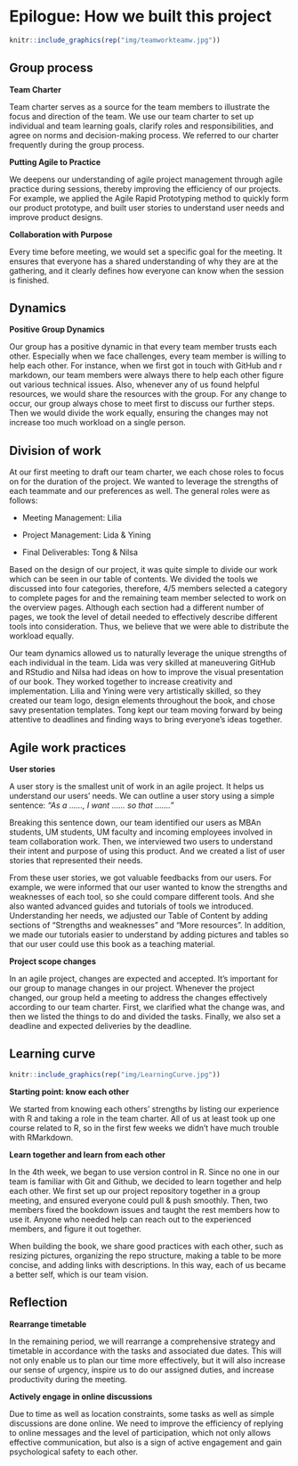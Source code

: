 # Epilogue: How we built this project {-}

```r
knitr::include_graphics(rep("img/teamworkteamw.jpg"))
```

## Group process {-}

**Team Charter**

Team charter serves as a source for the team members to illustrate the focus and direction of the team. We use our team charter to set up individual and team learning goals, clarify roles and responsibilities, and agree on norms and decision-making process. We referred to our charter frequently during the group process.

**Putting Agile to Practice**

We deepens our understanding of agile project management through agile practice during sessions, thereby improving the efficiency of our projects. For example, we applied the Agile Rapid Prototyping method to quickly form our product prototype, and built user stories to understand user needs and improve product designs.

**Collaboration with Purpose**

Every time before meeting, we would set a specific goal for the meeting. It ensures that everyone has a shared understanding of why they are at the gathering, and it clearly defines how everyone can know when the session is finished.

## Dynamics {-}

**Positive Group Dynamics**

Our group has a positive dynamic in that every team member trusts each other. Especially when we face challenges, every team member is willing to help each other. For instance, when we first got in touch with GitHub and r markdown, our team members were always there to help each other figure out various technical issues. Also, whenever any of us found helpful resources, we would share the resources with the group. For any change to occur, our group always chose to meet first to discuss our further steps. Then we would divide the work equally, ensuring the changes may not increase too much workload on a single person.

## Division of work {-}

At our first meeting to draft our team charter, we each chose roles to focus on for the duration of the project. We wanted to leverage the strengths of each teammate and our preferences as well. The general roles were as follows:

- Meeting Management: Lilia

- Project Management: Lida & Yining

- Final Deliverables: Tong & Nilsa

Based on the design of our project, it was quite simple to divide our work which can be seen in our table of contents. We divided the tools we discussed into four categories, therefore, 4/5 members selected a category to complete pages for and the remaining team member selected to work on the overview pages. Although each section had a different number of pages, we took the level of detail needed to effectively describe different tools into consideration. Thus, we believe that we were able to distribute the workload equally. 

Our team dynamics allowed us to naturally leverage the unique strengths of each individual in the team. Lida was very skilled at maneuvering GitHub and RStudio and Nilsa had ideas on how to improve the visual presentation of our book. They worked together to increase creativity and implementation. Lilia and Yining were very artistically skilled, so they created our team logo, design elements throughout the book, and chose savy presentation templates. Tong kept our team moving forward by being attentive to deadlines and finding ways to bring everyone's ideas together. 

## Agile work practices {-}

**User stories**

A user story is the smallest unit of work in an agile project. It helps us understand our users' needs. 
We can outline a user story using a simple sentence: *"As a ……, I want …… so that ……."* 

Breaking this sentence down, our team identified our users as MBAn students, UM students, UM faculty and incoming employees involved in team collaboration work. Then, we interviewed two users to understand their intent and purpose of using this product. And we created a list of user stories that represented their needs.

From these user stories, we got valuable feedbacks from our users. For example, we were informed that our user wanted to know the strengths and weaknesses of each tool, so she could compare different tools. And she also wanted advanced guides and tutorials of tools we introduced. Understanding her needs, we adjusted our Table of Content by adding sections of "Strengths and weaknesses" and "More resources". In addition, we made our tutorials easier to understand by adding pictures and tables so that our user could use this book as a teaching material.

**Project scope changes**

In an agile project, changes are expected and accepted. It's important for our group to manage changes in our project. Whenever the project changed, our group held a meeting to address the changes effectively according to our team charter. First, we clarified what the change was, and then we listed the things to do and divided the tasks. Finally, we also set a deadline and expected deliveries by the deadline. 

## Learning curve {-}

```r
knitr::include_graphics(rep("img/LearningCurve.jpg"))
```

**Starting point: know each other**

We started from knowing each others' strengths by listing our experience with R and taking a role in the team charter. All of us at least took up one course related to R, so in the first few weeks we didn't have much trouble with RMarkdown.

**Learn together and learn from each other**

In the 4th week, we began to use version control in R. Since no one in our team is familiar with Git and Github, we decided to learn together and help each other. We first set up our project repository together in a group meeting, and ensured everyone could pull & push smoothly. Then, two members fixed the bookdown issues and taught the rest members how to use it. Anyone who needed help can reach out to the experienced members, and figure it out together.

When building the book, we share good practices with each other, such as resizing pictures, organizing the repo structure, making a table to be more concise, and adding links with descriptions. In this way, each of us became a better self, which is our team vision.

## Reflection {-}

**Rearrange timetable**

In the remaining period, we will rearrange a comprehensive strategy and timetable in accordance with the tasks and associated due dates. This will not only enable us to plan our time more effectively, but it will also increase our sense of urgency, inspire us to do our assigned duties, and increase productivity during the meeting.

**Actively engage in online discussions**

Due to time as well as location constraints, some tasks as well as simple discussions are done online. We need to improve the efficiency of replying to online messages and the level of participation, which not only allows effective communication, but also is a sign of active engagement and gain psychological safety to each other.


